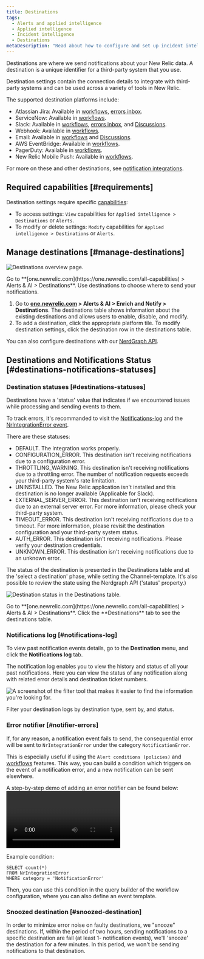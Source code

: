 ```yaml
---
title: Destinations
tags:
  - Alerts and applied intelligence
  - Applied intelligence
  - Incident intelligence
  - Destinations
metaDescription: "Read about how to configure and set up incident intelligence destinations."
---
```





Destinations are where we send notifications about your New Relic data. A destination is a unique identifier for a third-party system that you use.

Destination settings contain the connection details to integrate with third-party systems and can be used across a variety of tools in New Relic.

The supported destination platforms include:

* Atlassian Jira: Available in [workflows](/docs/alerts-applied-intelligence/applied-intelligence/incident-workflows/incident-workflows/), [errors inbox](/docs/errors-inbox/).
* ServiceNow: Available in [workflows](/docs/alerts-applied-intelligence/applied-intelligence/incident-workflows/incident-workflows/).
* Slack: Available in [workflows](/docs/alerts-applied-intelligence/applied-intelligence/incident-workflows/incident-workflows/), [errors inbox](/docs/errors-inbox/), and [Discussions](/docs/new-relic-solutions/new-relic-one/ui-data/collaborate/collaboration-slack-integration/).
* Webhook: Available in [workflows](/docs/alerts-applied-intelligence/applied-intelligence/incident-workflows/incident-workflows/).
* Email: Available in [workflows](/docs/alerts-applied-intelligence/applied-intelligence/incident-workflows/incident-workflows/) and [Discussions](/docs/new-relic-solutions/new-relic-one/ui-data/collaborate/collaborate-with-teammates/).
* AWS EventBridge: Available in [workflows](/docs/alerts-applied-intelligence/applied-intelligence/incident-workflows/incident-workflows/).
* PagerDuty: Available in [workflows](/docs/alerts-applied-intelligence/applied-intelligence/incident-workflows/incident-workflows/).
* New Relic Mobile Push: Available in [workflows](/docs/alerts-applied-intelligence/applied-intelligence/incident-workflows/incident-workflows/).

For more on these and other destinations, see [notification integrations](/docs/alerts-applied-intelligence/notifications/notification-integrations).


## Required capabilities [#requirements]

Destination settings require specific [capabilities](/docs/accounts/accounts-billing/new-relic-one-user-management/user-capabilities):

* To access settings: `View` capabilities for `Applied intelligence > Destinations` or `Alerts`.
* To modify or delete settings: `Modify` capabilities for `Applied intelligence > Destinations` or `Alerts`.

## Manage destinations [#manage-destinations]

<img
  title="Destinations overview page"
  alt="Destinations overview page."
  src={accountsDestinationsOverview}
/>

<figcaption>
  Go to **[one.newrelic.com](https://one.newrelic.com/all-capabilities) > Alerts & AI > Destinations**. Use destinations to choose where to send your notifications.
</figcaption>

1. Go to **[one.newrelic.com](https://one.newrelic.com/all-capabilities) > Alerts & AI > Enrich and Notify > Destinations**. The destinations table shows information about the existing destinations and allows users to enable, disable, and modify.
2. To add a destination, click the appropriate platform tile. To modify destination settings, click the destination row in the destinations table.

You can also configure destinations with our [NerdGraph API](/docs/apis/nerdgraph/examples/nerdgraph-api-notifications-destinations).

## Destinations and Notifications Status [#destinations-notifications-statuses]

### Destination statuses [#destinations-statuses]

Destinations have a 'status' value that indicates if we encountered issues while processing and sending events to them.

To track errors, it's recommanded to visit the [Notifications-log](/docs/alerts-applied-intelligence/notifications/notification-integrations/#notifications-log) and the [NrIntegrationError event](/docs/data-apis/ingest-apis/metric-api/troubleshoot-nrintegrationerror-events/#error-details).

There are these statuses:

* DEFAULT. The integration works properly.
* CONFIGURATION_ERROR. This destination isn't receiving notifications due to a configuration error. 
* THROTTLING_WARNING. This destination isn't receiving notifications due to a throttling error. The number of notification requests exceeds your third-party system's rate limitation.
* UNINSTALLED. The New Relic application isn't installed and this destination is no longer available (Applicable for Slack).
* EXTERNAL_SERVER_ERROR. This destination isn't receiving notifications due to an external server error. For more information, please check your third-party system.
* TIMEOUT_ERROR. This destination isn't receiving notifications due to a timeout. For more information, please revisit the destination configuration and your third-party system status.
* AUTH_ERROR. This destination isn't receiving notifications. Please verify your destination credentials.
* UNKNOWN_ERROR. This destination isn't receiving notifications due to an unknown error.

The status of the destination is presented in the Destinations table and at the 'select a destination' phase, while setting the Channel-template.
It's also possible to review the state using the Nerdgraph API ('status' property.)

<img
  title="Destination status in the Destinations table."
  alt="Destination status in the Destinations table."
  src={accountsDestinationsStatus}
/>

<figcaption>
  Go to **[one.newrelic.com](https://one.newrelic.com/all-capabilities) > Alerts & AI > Destinations**. Click the **Destinations** tab to see the destinations table.
</figcaption>

### Notifications log [#notifications-log]

To view past notification events details, go to the **Destination** menu, and click the **Notifications log** tab.

The notification log enables you to view the history and status of all your past notifications. Here you can view the status of any notification along with related error details and destination ticket numbers.

<img
  title="The filter tool that makes it easier to find the information you're looking for."
  alt="A screenshot of the filter tool that makes it easier to find the information you're looking for."
  src={accountsFilterDestinations}
/>

<figcaption>
  Filter your destination logs by destination type, sent by, and status.
</figcaption>

### Error notifier [#notifier-errors]

If, for any reason, a notification event fails to send, the consequential error will be sent to `NrIntegrationError` under the category `NotificationError`.

This is especially useful if using the `Alert conditions (policies)` and [workflows](/docs/alerts-applied-intelligence/applied-intelligence/incident-workflows/incident-workflows/) features. This way, you can build a condition which triggers on the event of a notification error, and a new notification can be sent elsewhere.

A step-by-step demo of adding an error notifier can be found below:
<Video
  type="wistia"
  id="b89ctyjolq"
/>

Example condition:

```
SELECT count(*)
FROM NrIntegrationError
WHERE category = 'NotificationError'
```

Then, you can use this condition in the query builder of the workflow configuration, where you can also define an event template.

### Snoozed destination [#snoozed-destination]

In order to minimize error noise on faulty destinations, we "snooze" destinations. If, within the period of two hours, sending notifications to a specific destination are fail (at least 1- notification events), we'll 'snooze' the destination for a few minutes. In this period, we won't be sending notifications to that destination.